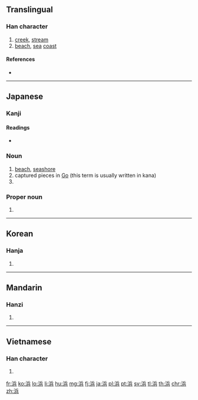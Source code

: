 {{also|濱}}
==Translingual==
{{Han simplified forms|濱|浜|滨}}
===Han character===
{{Han char|rn=85|rad=水|as=07|sn=10|four=|canj=EOMC|ids=⿰氵兵}}

# [[creek]], [[stream]]
# [[beach]], [[sea]] [[coast]]

====References====
* {{Han ref|kx=0623.250|dkj=17462|dj=1021.140|hdz=31627.020|uh=6D5C|ud=27996}}

----

==Japanese==

===Kanji===
{{ja-kanji|grade=c|rs=水07}}

====Readings====
* {{ja-readings|on=[[ひん]] (hin)|kun=[[はま]] (hama)}}

===Noun===
{{ja-noun|はま|kyu=濱}}

# [[beach]], [[seashore]]
# captured pieces in [[Go]] (this term is usually written in kana)
# {{abbreviation of|横浜|tr=Yokohama|lang=ja}}

===Proper noun===
{{ja-pos|はま|proper}}

# {{surname|lang=ja|sort=はま}}

----

==Korean==

===Hanja===
{{ko-hanja|hangeul=빈|eumhun=|rv=bin|mr=pin|y=pin}}

# {{defn|lang=ko|sort=水07}}

----

==Mandarin==

===Hanzi===
{{cmn-hanzi|pin=[[bāng]] ([[bang1]]), [[bīn]] ([[bin1]])|wg=pang<sup>1</sup>, pin<sup>1</sup>}}

# {{defn|lang=cmn|sort=水07}}

----

==Vietnamese==

===Han character===
{{vi-hantu|[[banh]], [[vĩ]]|rs=水07}}

# {{defn|lang=vi|sort=水07}}

[[fr:浜]]
[[ko:浜]]
[[lo:浜]]
[[li:浜]]
[[hu:浜]]
[[mg:浜]]
[[fj:浜]]
[[ja:浜]]
[[pl:浜]]
[[pt:浜]]
[[sv:浜]]
[[tl:浜]]
[[th:浜]]
[[chr:浜]]
[[zh:浜]]